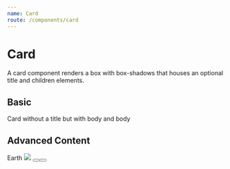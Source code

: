 ```yaml
---
name: Card
route: /components/card
---
```



# Card

A card component renders a box with box-shadows that houses an optional title and children elements.

<PropsTable of={Card} />

## Basic

<Playground>
  <List direction="vertical" spacing={3}>
    <Card>Card without a title but with body</Card>
    <Card title="Card with title">and body</Card>
  </List>
</Playground>

## Advanced Content

<Playground>
  <Card title="Card with title">
    <Flex alignItems="center" flexDirection="column">
      <Heading level={3}>Earth</Heading>
      <Image
        src="https://upload.wikimedia.org/wikipedia/commons/9/97/The_Earth_seen_from_Apollo_17.jpg"
        width={200}
      />
      <Flex mt={3} justifyContent="space-between" width="100%">
        <Button label="Back" />
        <Button active label="Save" />
      </Flex>
    </Flex>
  </Card>
</Playground>
